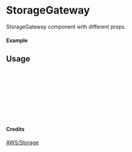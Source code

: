 
<Meta of={StorageGateway} title="AWS/Storage/StorageGateway" />

# StorageGateway

StorageGateway component with different props.

#### Example

<Canvas of={StorageGateway.Primary} />

## Usage

```ts
import { StorageGateway } from "yadl-ui";

const Example = () => {
  return (
      <StorageGateway />
  );
};

export default Example;
```

#### Credits
[AWS/Storage](https://aws-icons.com/)
